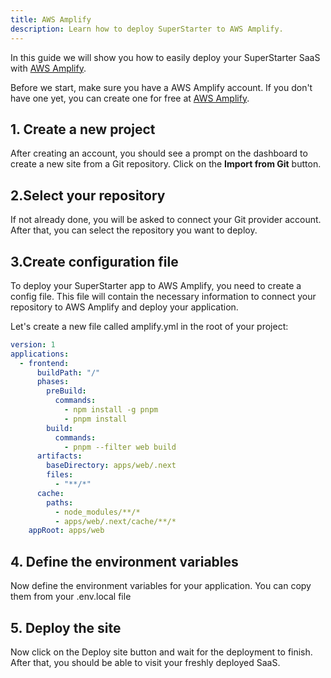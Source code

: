 ```yaml
---
title: AWS Amplify
description: Learn how to deploy SuperStarter to AWS Amplify.
---
```



In this guide we will show you how to easily deploy your SuperStarter SaaS with [AWS Amplify](https://aws.amazon.com/amplify/).

Before we start, make sure you have a AWS Amplify account. If you don't have one yet, you can create one for free at [AWS Amplify](https://aws.amazon.com/amplify/).

## 1. Create a new project
After creating an account, you should see a prompt on the dashboard to create a new site from a Git repository. Click on the **Import from Git** button.


## 2.Select your repository 
If not already done, you will be asked to connect your Git provider account. After that, you can select the repository you want to deploy.

## 3.Create configuration file

To deploy your SuperStarter app to AWS Amplify, you need to create a config file. This file will contain the necessary information to connect your repository to AWS Amplify and deploy your application.

Let's create a new file called amplify.yml in the root of your project:
```yml amplify.yml
version: 1
applications:
  - frontend:
      buildPath: "/"
      phases:
        preBuild:
          commands:
            - npm install -g pnpm
            - pnpm install
        build:
          commands:
            - pnpm --filter web build
      artifacts:
        baseDirectory: apps/web/.next
        files:
          - "**/*"
      cache:
        paths:
          - node_modules/**/*
          - apps/web/.next/cache/**/*
    appRoot: apps/web
```

## 4. Define the environment variables
Now define the environment variables for your application. You can copy them from your .env.local file

## 5. Deploy the site
Now click on the Deploy site button and wait for the deployment to finish. After that, you should be able to visit your freshly deployed SaaS.


